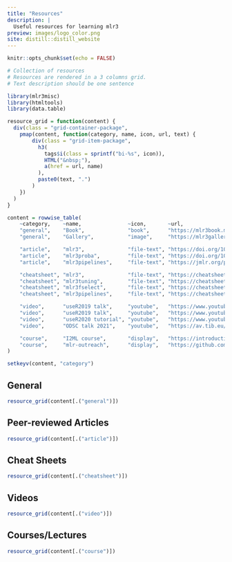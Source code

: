 ```yaml
---
title: "Resources"
description: |
  Useful resources for learning mlr3
preview: images/logo_color.png
site: distill::distill_website
---
```


```r
knitr::opts_chunk$set(echo = FALSE)
```

```r
# Collection of resources
# Resources are rendered in a 3 columns grid.
# Text description should be one sentence

library(mlr3misc)
library(htmltools)
library(data.table)

resource_grid = function(content) {
  div(class = "grid-container-package",
    pmap(content, function(category, name, icon, url, text) {
        div(class = "grid-item-package",
          h3(
            tags$i(class = sprintf("bi-%s", icon)),
            HTML("&nbsp;"),
            a(href = url, name)
          ),
          paste0(text, ".")
        )
    })
  )
}

content = rowwise_table(
    ~category,    ~name,               ~icon,       ~url,                                                    ~text,
    "general",    "Book",              "book",      "https://mlr3book.mlr-org.com/",                         "Central entry point to the mlr3verse",
    "general",    "Gallery",           "image",     "https://mlr3gallery.mlr-org.com/",                      "The gallery has some case studies and demonstrates how frequently occurring problems can be solved",

    "article",    "mlr3",              "file-text", "https://doi.org/10.21105/joss.01903",                   "A modern object-oriented machine learning framework in R (2019). Journal of Open Source Software 4(44), 1903",
    "article",    "mlr3proba",         "file-text", "https://doi.org/10.1093/bioinformatics/btab039",        "An R Package for Machine Learning in Survival Analysis (2021). Bioinformatics, Volume 37, Issue 17, Pages 2789-2791",
    "article",    "mlr3pipelines",     "file-text", "https://jmlr.org/papers/v22/21-0281.html",              "Journal of Machine Learning Research (2021). Journal of Machine Learning Research 22(184):1-7",

    "cheatsheet", "mlr3",              "file-text", "https://cheatsheets.mlr-org.com/mlr3.pdf",              "Core package cheat sheet",
    "cheatsheet", "mlr3tuning",        "file-text", "https://cheatsheets.mlr-org.com/mlr3tuning.pdf",        "Tuning cheat sheet",
    "cheatsheet", "mlr3fselect",       "file-text", "https://cheatsheets.mlr-org.com/mlr3fselect.pdf",       "Feature selection cheat sheet",
    "cheatsheet", "mlr3pipelines",     "file-text", "https://cheatsheets.mlr-org.com/mlr3pipelines.pdf",     "Pipelines cheat sheet",

    "video",      "useR2019 talk",     "youtube",   "https://www.youtube.com/watch?v=wsP2hiFnDQs",           "on mlr3book",
    "video",      "useR2019 talk",     "youtube",   "https://www.youtube.com/watch?v=gEW5RxkbQuQ",           "on mlr3pipelines and mlr3tuning",
    "video",      "useR2020 tutorial", "youtube",   "https://www.youtube.com/watch?v=T43hO2o_nZw",           "on mlr3, mlr3tuning and mlr3pipelines",
    "video",      "ODSC talk 2021",    "youtube",   "https://av.tib.eu/media/55271",                         "on mlr3spatiotempcv and mlr3spatial",

    "course",     "I2ML course",       "display",   "https://introduction-to-machine-learning.netlify.app/", "on mlr3book",
    "course",     "mlr-outreach",      "display",   "https://github.com/mlr-org/mlr-outreach",               "on mlr3pipelines and mlr3tuning"
)

setkeyv(content, "category")
```

## General

```r
resource_grid(content[.("general")])
```

## Peer-reviewed Articles

```r
resource_grid(content[.("article")])
```

## Cheat Sheets

```r
resource_grid(content[.("cheatsheet")])
```

## Videos

```r
resource_grid(content[.("video")])
```

## Courses/Lectures

```r
resource_grid(content[.("course")])
```
